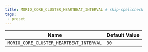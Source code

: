 ```yaml
---
title: MORIO_CORE_CLUSTER_HEARTBEAT_INTERVAL # skip-spellcheck
tags:
 - preset
---
```





<!-- MORIO_AUTO_GENERATED_CONTENT_STARTS - Manual changes made below will be overwritten skip-spellcheck -->
| Name | Default Value |
|------|---------------|
| `MORIO_CORE_CLUSTER_HEARTBEAT_INTERVAL` | `30` |
<!-- MORIO_AUTO_GENERATED_CONTENT_ENDS - Manual changes made above will be overwritten skip-spellcheck -->
